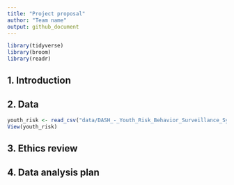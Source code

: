 ```yaml
---
title: "Project proposal"
author: "Team name"
output: github_document
---
```


```r
library(tidyverse)
library(broom)
library(readr)

```

## 1. Introduction



## 2. Data

```r
youth_risk <- read_csv("data/DASH_-_Youth_Risk_Behavior_Surveillance_System__YRBSS___High_School____Including_Sexual_Orientation_20240202.csv")
View(youth_risk)

```



## 3. Ethics review

## 4. Data analysis plan



